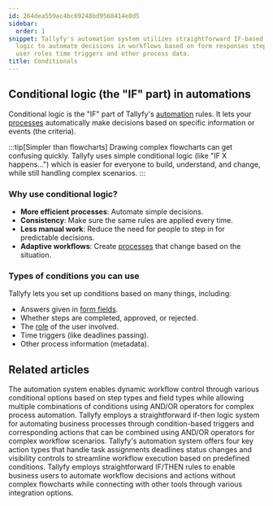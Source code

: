 ```yaml
---
id: 264dea559ac4bc69248bd9568414e0d5
sidebar:
  order: 1
snippet: Tallyfy's automation system utilizes straightforward IF-based conditional
  logic to automate decisions in workflows based on form responses step completions
  user roles time triggers and other process data.
title: Conditionals
---
```


## Conditional logic (the "IF" part) in automations

Conditional logic is the "IF" part of Tallyfy's [automation](/products/pro/documenting/templates/automations/) rules. It lets your [processes](/products/pro/tracking-and-tasks/processes/) automatically make decisions based on specific information or events (the criteria).

:::tip[Simpler than flowcharts]
Drawing complex flowcharts can get confusing quickly. Tallyfy uses simple conditional logic (like "IF X happens...") which is easier for everyone to build, understand, and change, while still handling complex scenarios.
:::

### Why use conditional logic?
- **More efficient processes**: Automate simple decisions.
- **Consistency**: Make sure the same rules are applied every time.
- **Less manual work**: Reduce the need for people to step in for predictable decisions.
- **Adaptive workflows**: Create [processes](/products/pro/tracking-and-tasks/processes/) that change based on the situation.

### Types of conditions you can use
Tallyfy lets you set up conditions based on many things, including:
- Answers given in [form fields](/products/pro/tracking-and-tasks/tasks/what-are-form-fields-in-tallyfy/).
- Whether steps are completed, approved, or rejected.
- The [role](/products/pro/documenting/members/how-do-i-manage-member-permissions-in-tallyfy/) of the user involved.
- Time triggers (like deadlines passing).
- Other process information (metadata).


<PageTree />


## Related articles
<CardGrid>
<LinkTitleCard header="<b>Conditionals > Conditionals (IF) explained</b>" href="/products/pro/documenting/templates/automations/conditionals/conditionals-explained/" > The automation system enables dynamic workflow control through various conditional options based on step types and field types while allowing multiple combinations of conditions using AND/OR operators for complex process automation. </LinkTitleCard>
<LinkTitleCard header="<b>Automations > Logic operations explained</b>" href="/products/pro/documenting/templates/automations/logic-explained/" > Tallyfy employs a straightforward if-then logic system for automating business processes through condition-based triggers and corresponding actions that can be combined using AND/OR operators for complex workflow scenarios. </LinkTitleCard>
<LinkTitleCard header="<b>Automations > Actions</b>" href="/products/pro/documenting/templates/automations/actions/" > Tallyfy's automation system offers four key action types that handle task assignments deadlines status changes and visibility controls to streamline workflow execution based on predefined conditions. </LinkTitleCard>
<LinkTitleCard header="<b>Features > If-this-then-that</b>" href="/products/pro/tutorials/features/if-this-then-that/" > Tallyfy employs straightforward IF/THEN rules to enable business users to automate workflow decisions and actions without complex flowcharts while connecting with other tools through various integration options. </LinkTitleCard>
</CardGrid>